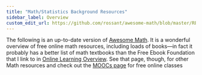 ```yaml
---
title: "Math/Statistics Background Resources"
sidebar_label: Overview
custom_edit_url: https://github.com/rossant/awesome-math/blob/master/README.md
---
```


The following is an up-to-date version of [Awesome Math](https://github.com/rossant/awesome-math). It is a wonderful overview of free online math resources, including loads of books—in fact it probably has a better list of math textbooks than the Free Ebook Foundation that I link to in [Online Learning Overview](/online-learning-opportunities/overview). See that page, though, for other Math resources and check out the [MOOCs page](/online-learning-opportunities/moocs) for free online classes

<ParseMarkdown url="https://raw.githubusercontent.com/rossant/awesome-math/master/README.md"/>
